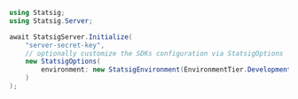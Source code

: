 ```csharp
using Statsig;
using Statsig.Server;

await StatsigServer.Initialize(
    "server-secret-key",
    // optionally customize the SDKs configuration via StatsigOptions
    new StatsigOptions(
        environment: new StatsigEnvironment(EnvironmentTier.Development)
    )
);
```

